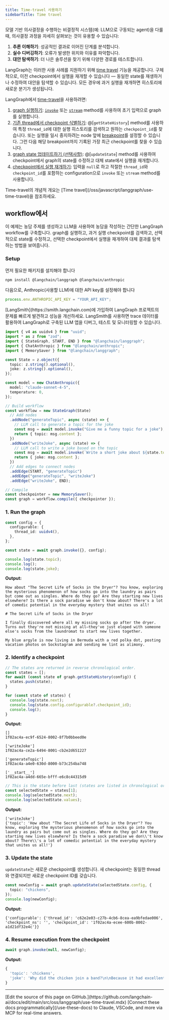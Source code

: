 ```yaml
---
title: Time-travel 사용하기
sidebarTitle: Time travel
---
```




모델 기반 의사결정을 수행하는 비결정적 시스템(예: LLM으로 구동되는 agent)을 다룰 때, 의사결정 과정을 자세히 살펴보는 것이 유용할 수 있습니다:

1. <Icon icon="lightbulb" size={16} /> **추론 이해하기**: 성공적인 결과로 이어진 단계를 분석합니다.
2. <Icon icon="bug" size={16} /> **실수 디버깅하기**: 오류가 발생한 위치와 이유를 파악합니다.
3. <Icon icon="magnifying-glass" size={16} /> **대안 탐색하기**: 더 나은 솔루션을 찾기 위해 다양한 경로를 테스트합니다.

LangGraph는 이러한 사용 사례를 지원하기 위해 [time travel](/oss/javascript/langgraph/use-time-travel) 기능을 제공합니다. 구체적으로, 이전 checkpoint에서 실행을 재개할 수 있습니다 — 동일한 state를 재생하거나 수정하여 대안을 탐색할 수 있습니다. 모든 경우에 과거 실행을 재개하면 히스토리에 새로운 분기가 생성됩니다.

LangGraph에서 [time-travel](/oss/javascript/langgraph/use-time-travel)을 사용하려면:



1. [graph 실행하기](#1-run-the-graph): [`invoke`](https://langchain-ai.github.io/langgraphjs/reference/classes/langgraph.CompiledStateGraph.html#invoke) 또는 [`stream`](https://langchain-ai.github.io/langgraphjs/reference/classes/langgraph.CompiledStateGraph.html#stream) method를 사용하여 초기 입력으로 graph를 실행합니다.
2. [기존 thread에서 checkpoint 식별하기](#2-identify-a-checkpoint): @[`getStateHistory`] method를 사용하여 특정 `thread_id`에 대한 실행 히스토리를 검색하고 원하는 `checkpoint_id`를 찾습니다.
  또는 실행을 일시 중지하려는 node 앞에 [breakpoint](/oss/javascript/langgraph/interrupts)를 설정할 수 있습니다. 그런 다음 해당 breakpoint까지 기록된 가장 최근 checkpoint를 찾을 수 있습니다.
3. [graph state 업데이트하기 (선택사항)](#3-update-the-state-optional): @[`updateState`] method를 사용하여 checkpoint에서 graph의 state를 수정하고 대체 state에서 실행을 재개합니다.
4. [checkpoint에서 실행 재개하기](#4-resume-execution-from-the-checkpoint): 입력을 `null`로 하고 적절한 `thread_id`와 `checkpoint_id`를 포함하는 configuration으로 `invoke` 또는 `stream` method를 사용합니다.


<Tip>
Time-travel의 개념적 개요는 [Time travel](/oss/javascript/langgraph/use-time-travel)을 참조하세요.
</Tip>

## workflow에서

이 예제는 농담 주제를 생성하고 LLM을 사용하여 농담을 작성하는 간단한 LangGraph workflow를 구축합니다. graph를 실행하고, 과거 실행 checkpoint를 검색하고, 선택적으로 state를 수정하고, 선택한 checkpoint에서 실행을 재개하여 대체 결과를 탐색하는 방법을 보여줍니다.

### Setup

먼저 필요한 패키지를 설치해야 합니다



```bash
npm install @langchain/langgraph @langchain/anthropic
```


다음으로, Anthropic(사용할 LLM)에 대한 API key를 설정해야 합니다



```typescript
process.env.ANTHROPIC_API_KEY = "YOUR_API_KEY";
```


<Tip>
[LangSmith](https://smith.langchain.com)에 가입하여 LangGraph 프로젝트의 문제를 빠르게 발견하고 성능을 개선하세요. LangSmith를 사용하면 trace 데이터를 활용하여 LangGraph로 구축된 LLM 앱을 디버그, 테스트 및 모니터링할 수 있습니다.
</Tip>



```typescript
import { v4 as uuidv4 } from "uuid";
import * as z from "zod";
import { StateGraph, START, END } from "@langchain/langgraph";
import { ChatAnthropic } from "@langchain/anthropic";
import { MemorySaver } from "@langchain/langgraph";

const State = z.object({
  topic: z.string().optional(),
  joke: z.string().optional(),
});

const model = new ChatAnthropic({
  model: "claude-sonnet-4-5",
  temperature: 0,
});

// Build workflow
const workflow = new StateGraph(State)
  // Add nodes
  .addNode("generateTopic", async (state) => {
    // LLM call to generate a topic for the joke
    const msg = await model.invoke("Give me a funny topic for a joke");
    return { topic: msg.content };
  })
  .addNode("writeJoke", async (state) => {
    // LLM call to write a joke based on the topic
    const msg = await model.invoke(`Write a short joke about ${state.topic}`);
    return { joke: msg.content };
  })
  // Add edges to connect nodes
  .addEdge(START, "generateTopic")
  .addEdge("generateTopic", "writeJoke")
  .addEdge("writeJoke", END);

// Compile
const checkpointer = new MemorySaver();
const graph = workflow.compile({ checkpointer });
```


### 1. Run the graph



```typescript
const config = {
  configurable: {
    thread_id: uuidv4(),
  },
};

const state = await graph.invoke({}, config);

console.log(state.topic);
console.log();
console.log(state.joke);
```


**Output:**

```
How about "The Secret Life of Socks in the Dryer"? You know, exploring the mysterious phenomenon of how socks go into the laundry as pairs but come out as singles. Where do they go? Are they starting new lives elsewhere? Is there a sock paradise we don't know about? There's a lot of comedic potential in the everyday mystery that unites us all!

# The Secret Life of Socks in the Dryer

I finally discovered where all my missing socks go after the dryer. Turns out they're not missing at all—they've just eloped with someone else's socks from the laundromat to start new lives together.

My blue argyle is now living in Bermuda with a red polka dot, posting vacation photos on Sockstagram and sending me lint as alimony.
```

### 2. Identify a checkpoint



```typescript
// The states are returned in reverse chronological order.
const states = [];
for await (const state of graph.getStateHistory(config)) {
  states.push(state);
}

for (const state of states) {
  console.log(state.next);
  console.log(state.config.configurable?.checkpoint_id);
  console.log();
}
```

**Output:**

```
[]
1f02ac4a-ec9f-6524-8002-8f7b0bbeed0e

['writeJoke']
1f02ac4a-ce2a-6494-8001-cb2e2d651227

['generateTopic']
1f02ac4a-a4e0-630d-8000-b73c254ba748

['__start__']
1f02ac4a-a4dd-665e-bfff-e6c8c44315d9
```




```typescript
// This is the state before last (states are listed in chronological order)
const selectedState = states[1];
console.log(selectedState.next);
console.log(selectedState.values);
```

**Output:**

```
['writeJoke']
{'topic': 'How about "The Secret Life of Socks in the Dryer"? You know, exploring the mysterious phenomenon of how socks go into the laundry as pairs but come out as singles. Where do they go? Are they starting new lives elsewhere? Is there a sock paradise we don\\'t know about? There\\'s a lot of comedic potential in the everyday mystery that unites us all!'}
```


<a id="optional"></a>
### 3. Update the state



`updateState`는 새로운 checkpoint를 생성합니다. 새 checkpoint는 동일한 thread와 연결되지만 새로운 checkpoint ID를 갖습니다.

```typescript
const newConfig = await graph.updateState(selectedState.config, {
  topic: "chickens",
});
console.log(newConfig);
```

**Output:**

```
{'configurable': {'thread_id': 'c62e2e03-c27b-4cb6-8cea-ea9bfedae006', 'checkpoint_ns': '', 'checkpoint_id': '1f02ac4a-ecee-600b-8002-a1d21df32e4c'}}
```


### 4. Resume execution from the checkpoint



```typescript
await graph.invoke(null, newConfig);
```

**Output:**

```typescript
{
  'topic': 'chickens',
  'joke': 'Why did the chicken join a band?\n\nBecause it had excellent drumsticks!'
}
```

---

<Callout icon="pen-to-square" iconType="regular">
    [Edit the source of this page on GitHub.](https://github.com/langchain-ai/docs/edit/main/src/oss/langgraph/use-time-travel.mdx)
</Callout>
<Tip icon="terminal" iconType="regular">
    [Connect these docs programmatically](/use-these-docs) to Claude, VSCode, and more via MCP for    real-time answers.
</Tip>
